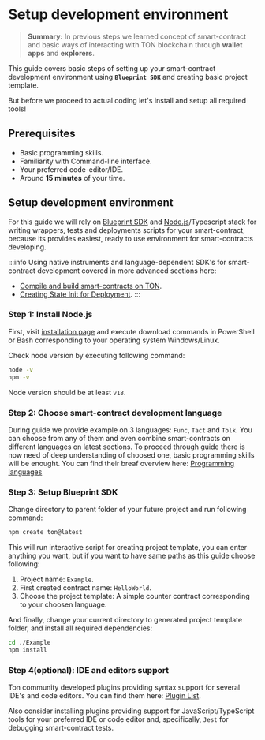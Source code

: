# Setup development environment

> **Summary:** In previous steps we learned concept of smart-contract and basic ways of interacting with TON blockchain through **wallet apps** and **explorers**.

This guide covers basic steps of setting up your smart-contract development environment using **`Blueprint SDK`** and creating basic project template.

But before we proceed to actual coding let's install and setup all required tools!

## Prerequisites

 - Basic programming skills.
 - Familiarity with Command-line interface.
 - Your preferred code-editor/IDE.
 - Around __15 minutes__ of your time.

## Setup development environment

For this guide we will rely on [Blueprint SDK](https://github.com/ton-org/blueprint) and [Node.js](https://nodejs.org/en)/Typescript stack for writing wrappers, tests and deployments scripts for your smart-contract, because its provides easiest, ready to use environment for smart-contracts developing. 

:::info
Using native instruments and language-dependent SDK's for smart-contract development covered in more advanced sections here:
 - [Compile and build smart-contracts on TON](/v3/documentation/archive/compile#ton-compiler).
 - [Creating State Init for Deployment](/v3/guidelines/smart-contracts/howto/wallet#creating-the-state-init-for-deployment).
:::

### Step 1: Install Node.js

First, visit [installation page](https://nodejs.org/en/download) and execute download commands in PowerShell or Bash corresponding to your operating system Windows/Linux. 

Check node version by executing following command:

```bash
node -v
npm -v
```
Node version should be at least `v18`.


### Step 2: Choose smart-contract development language

During guide we provide example on 3 languages: `Func`, `Tact` and `Tolk`. You can choose from any of them and even combine smart-contracts on different languages on latest sections. To proceed through guide there is now need of deep understanding of choosed one, basic programming skills will be enought. You can find their breaf overview here: [Programming languages](/v3/documentation/smart-contracts/overview#programming-languages)

### Step 3: Setup Blueprint SDK

Change directory to parent folder of your future project and run following command:

```bash
npm create ton@latest
```

This will run interactive script for creating project template, you can enter anything you want, but if you want to have same paths as this guide choose following:
1. Project name: `Example`.
2. First created contract name: `HelloWorld`.
3. Choose the project template: A simple counter contract corresponding to your choosen language.

And finally, change your current directory to generated project template folder, and install all required dependencies:

```bash
cd ./Example
npm install
```

### Step 4(optional): IDE and editors support

Ton community developed plugins providing syntax support for several IDE's and code editors. You can find them here: [Plugin List](https://docs.ton.org/v3/documentation/smart-contracts/getting-started/ide-plugins).

Also consider installing plugins providing support for JavaScript/TypeScript tools for your preferred IDE or code editor and, specifically, `Jest` for debugging smart-contract tests.

